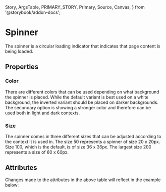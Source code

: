   Story,
  ArgsTable,
  PRIMARY_STORY,
  Primary,
  Source,
  Canvas,
} from '@storybook/addon-docs';

# Spinner

The spinner is a circular loading indicator that indicates that page content is being loaded.

## Properties

<Canvas columns={3} withSource="open" withToolbar={false}>
  <Story id="components-status-feedback-spinner--story-010-default" />
</Canvas>

### Color

There are different colors that can be used depending on what background the spinner is placed. While the default variant
is best used on a white background, the inverted variant should be placed on darker backgrounds. The secondary option
is showing a stronger color and therefore can be used both in light and dark contexts.

### Size

The spinner comes in three different sizes that can be adjusted according to the context it is used in.
The size 50 represents a spinner of size 20 x 20px. Size 100, which is the default, is of size 36 x 36px. The largest
size 200 represents a size of 60 x 60px.

## Attributes

<ArgsTable story={PRIMARY_STORY} />
Changes made to the attributes in the above table will reflect in the example below:
<Primary />
